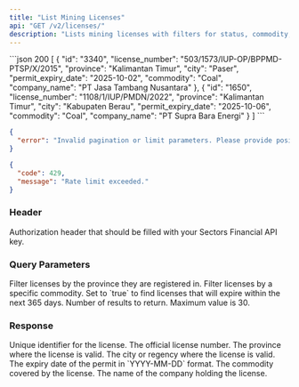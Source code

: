 ```yaml
---
title: "List Mining Licenses"
api: "GET /v2/licenses/"
description: "Lists mining licenses with filters for status, commodity, and location. Includes a feature to find licenses that are expiring soon."
---
```


<ResponseExample>
```json 200
[
    {
        "id": "3340",
        "license_number": "503/1573/IUP-OP/BPPMD-PTSP/X/2015",
        "province": "Kalimantan Timur",
        "city": "Paser",
        "permit_expiry_date": "2025-10-02",
        "commodity": "Coal",
        "company_name": "PT Jasa Tambang Nusantara"
    },
    {
        "id": "1650",
        "license_number": "1108/1/IUP/PMDN/2022",
        "province": "Kalimantan Timur",
        "city": "Kabupaten Berau",
        "permit_expiry_date": "2025-10-06",
        "commodity": "Coal",
        "company_name": "PT Supra Bara Energi"
    }
]
```

```json 400
{
  "error": "Invalid pagination or limit parameters. Please provide positive integers."
}
```

```json 429
{
  "code": 429,
  "message": "Rate limit exceeded."
}
```

</ResponseExample>

### Header

<ParamField header="Authorization" type="string" required>
  Authorization header that should be filled with your Sectors Financial API
  key.
</ParamField>

### Query Parameters

<ParamField query="province" type="string">
  Filter licenses by the province they are registered in.
</ParamField>
<ParamField query="commodity" type="string">
  Filter licenses by a specific commodity.
</ParamField>
<ParamField query="expiring_soon" type="boolean">
  Set to `true` to find licenses that will expire within the next 365 days.
</ParamField>
<ParamField query="limit" type="integer" default="20">
  Number of results to return. Maximum value is 30.
</ParamField>

### Response

<ResponseField name="[]" type="MiningLicense">
  <Expandable title="Mining License properties">
    <ResponseField name="id" type="string">
      Unique identifier for the license.
    </ResponseField>
    <ResponseField name="license_number" type="string">
      The official license number.
    </ResponseField>
    <ResponseField name="province" type="string">
      The province where the license is valid.
    </ResponseField>
    <ResponseField name="city" type="string">
      The city or regency where the license is valid.
    </ResponseField>
    <ResponseField name="permit_expiry_date" type="string">
      The expiry date of the permit in `YYYY-MM-DD` format.
    </ResponseField>
    <ResponseField name="commodity" type="string">
      The commodity covered by the license.
    </ResponseField>
    <ResponseField name="company_name" type="string">
      The name of the company holding the license.
    </ResponseField>
  </Expandable>
</ResponseField>
